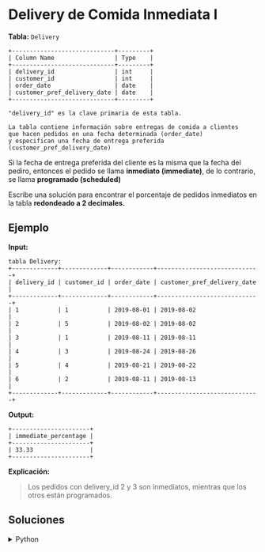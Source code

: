 # Delivery de Comida Inmediata I

**Tabla:** `Delivery`
```text
+-----------------------------+---------+
| Column Name                 | Type    |
+-----------------------------+---------+
| delivery_id                 | int     |
| customer_id                 | int     |
| order_date                  | date    |
| customer_pref_delivery_date | date    |
+-----------------------------+---------+

"delivery_id" es la clave primaria de esta tabla.

La tabla contiene información sobre entregas de comida a clientes 
que hacen pedidos en una fecha determinada (order_date) 
y especifican una fecha de entrega preferida (customer_pref_delivery_date) 
```

Si la fecha de entrega preferida del cliente es la misma que la fecha del pediro, entonces el pedido se llama **inmediato (immediate)**, de lo contrario, se llama **programado (scheduled)** 

Escribe una solución para encontrar el porcentaje de pedidos inmediatos en la tabla **redondeado a 2 decimales.**

## Ejemplo

**Input:**
```text
tabla Delivery:
+-------------+-------------+------------+-----------------------------+
| delivery_id | customer_id | order_date | customer_pref_delivery_date |
+-------------+-------------+------------+-----------------------------+
| 1           | 1           | 2019-08-01 | 2019-08-02                  |
| 2           | 5           | 2019-08-02 | 2019-08-02                  |
| 3           | 1           | 2019-08-11 | 2019-08-11                  |
| 4           | 3           | 2019-08-24 | 2019-08-26                  |
| 5           | 4           | 2019-08-21 | 2019-08-22                  |
| 6           | 2           | 2019-08-11 | 2019-08-13                  |
+-------------+-------------+------------+-----------------------------+
```

**Output:**
```text
+----------------------+
| immediate_percentage |
+----------------------+
| 33.33                |
+----------------------+
```

**Explicación:**
> Los pedidos con delivery_id 2 y 3 son inmediatos, mientras que los otros están programados.


## Soluciones

<details>
    <summary>Python</summary>
```python
import pandas as pd

def food_delivery(delivery: pd.DataFrame) -> pd.DataFrame:
    
    immediate_orders = (delivery['order_date'] == delivery['customer_pref_delivery_date']).sum()
    total_orders = len(delivery)
    
    immediate_percentage = round((immediate_orders / total_orders) * 100, 2)
    
    return pd.DataFrame({'immediate_percentage': [immediate_percentage]})
```
</details>